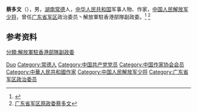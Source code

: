 '''蔡多文'''（{{bd|1951年|}}），男，[[湖南|湖南]][[常德|常德]]人，[[中华人民共和国|中华人民共和国]]军事人物、作家，[[中国人民解放军少将|中国人民解放军少将]]，曾任[[广东省军区|广东省军区]]政治委员丶解放軍駐香港部隊副政委。<ref>{{Cite web|title=蔡多文|url=http://www.chinawriter.com.cn/zxhy/member/259.shtml|accessdate=2020-10-21|work=中国作家网}}</ref> <ref>[https://m.sohu.com/a/169002920_743485/?pvid=000115_3w_a 广东省军区原政委蔡多文] </ref>

== 参考资料 ==
{{reflist}}

{{中国人物小作品}}

{{Authority control}}
{{DEFAULTSORT:Cai蔡}}
[[Category:蔡姓|Duo]]
[[Category:常德人|Category:常德人]]
[[Category:中国共产党党员|Category:中国共产党党员]]
[[Category:中国作家协会会员|Category:中国作家协会会员]]
[[Category:中華人民共和國作家|Category:中華人民共和國作家]]
[[Category:中国人民解放军少将|Category:中国人民解放军少将]]
[[Category:广东省军区政治委员|Category:广东省军区政治委员]]
[[分類:解放軍駐香港部隊副政委|分類:解放軍駐香港部隊副政委]]
